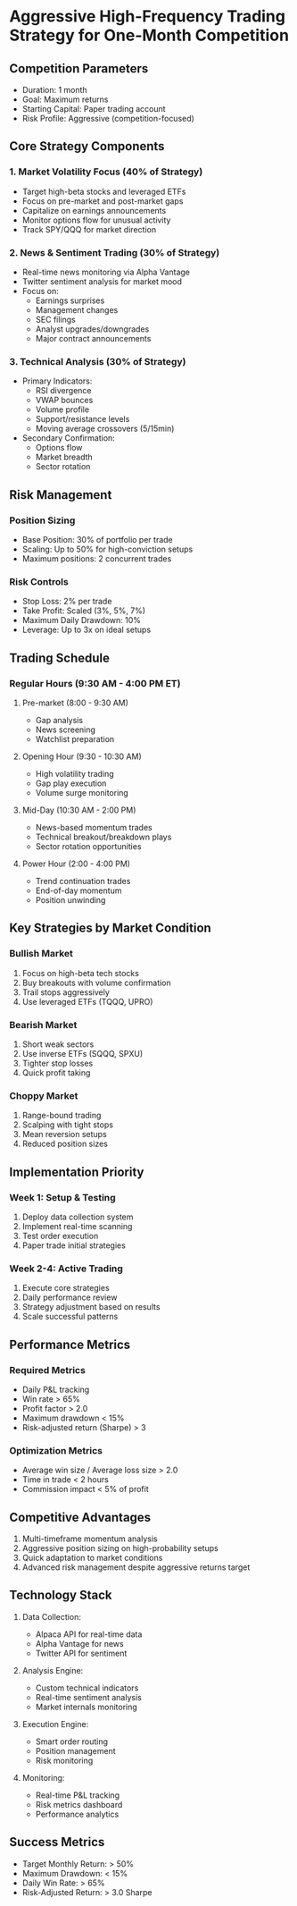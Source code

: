# Aggressive High-Frequency Trading Strategy for One-Month Competition

## Competition Parameters
- Duration: 1 month
- Goal: Maximum returns
- Starting Capital: Paper trading account
- Risk Profile: Aggressive (competition-focused)

## Core Strategy Components

### 1. Market Volatility Focus (40% of Strategy)
- Target high-beta stocks and leveraged ETFs
- Focus on pre-market and post-market gaps
- Capitalize on earnings announcements
- Monitor options flow for unusual activity
- Track SPY/QQQ for market direction

### 2. News & Sentiment Trading (30% of Strategy)
- Real-time news monitoring via Alpha Vantage
- Twitter sentiment analysis for market mood
- Focus on:
  * Earnings surprises
  * Management changes
  * SEC filings
  * Analyst upgrades/downgrades
  * Major contract announcements

### 3. Technical Analysis (30% of Strategy)
- Primary Indicators:
  * RSI divergence
  * VWAP bounces
  * Volume profile
  * Support/resistance levels
  * Moving average crossovers (5/15min)
- Secondary Confirmation:
  * Options flow
  * Market breadth
  * Sector rotation

## Risk Management

### Position Sizing
- Base Position: 30% of portfolio per trade
- Scaling: Up to 50% for high-conviction setups
- Maximum positions: 2 concurrent trades

### Risk Controls
- Stop Loss: 2% per trade
- Take Profit: Scaled (3%, 5%, 7%)
- Maximum Daily Drawdown: 10%
- Leverage: Up to 3x on ideal setups

## Trading Schedule

### Regular Hours (9:30 AM - 4:00 PM ET)
1. Pre-market (8:00 - 9:30 AM)
   - Gap analysis
   - News screening
   - Watchlist preparation

2. Opening Hour (9:30 - 10:30 AM)
   - High volatility trading
   - Gap play execution
   - Volume surge monitoring

3. Mid-Day (10:30 AM - 2:00 PM)
   - News-based momentum trades
   - Technical breakout/breakdown plays
   - Sector rotation opportunities

4. Power Hour (2:00 - 4:00 PM)
   - Trend continuation trades
   - End-of-day momentum
   - Position unwinding

## Key Strategies by Market Condition

### Bullish Market
1. Focus on high-beta tech stocks
2. Buy breakouts with volume confirmation
3. Trail stops aggressively
4. Use leveraged ETFs (TQQQ, UPRO)

### Bearish Market
1. Short weak sectors
2. Use inverse ETFs (SQQQ, SPXU)
3. Tighter stop losses
4. Quick profit taking

### Choppy Market
1. Range-bound trading
2. Scalping with tight stops
3. Mean reversion setups
4. Reduced position sizes

## Implementation Priority

### Week 1: Setup & Testing
1. Deploy data collection system
2. Implement real-time scanning
3. Test order execution
4. Paper trade initial strategies

### Week 2-4: Active Trading
1. Execute core strategies
2. Daily performance review
3. Strategy adjustment based on results
4. Scale successful patterns

## Performance Metrics

### Required Metrics
- Daily P&L tracking
- Win rate > 65%
- Profit factor > 2.0
- Maximum drawdown < 15%
- Risk-adjusted return (Sharpe) > 3

### Optimization Metrics
- Average win size / Average loss size > 2.0
- Time in trade < 2 hours
- Commission impact < 5% of profit

## Competitive Advantages
1. Multi-timeframe momentum analysis
2. Aggressive position sizing on high-probability setups
3. Quick adaptation to market conditions
4. Advanced risk management despite aggressive returns target

## Technology Stack
1. Data Collection:
   - Alpaca API for real-time data
   - Alpha Vantage for news
   - Twitter API for sentiment

2. Analysis Engine:
   - Custom technical indicators
   - Real-time sentiment analysis
   - Market internals monitoring

3. Execution Engine:
   - Smart order routing
   - Position management
   - Risk monitoring

4. Monitoring:
   - Real-time P&L tracking
   - Risk metrics dashboard
   - Performance analytics

## Success Metrics
- Target Monthly Return: > 50%
- Maximum Drawdown: < 15%
- Daily Win Rate: > 65%
- Risk-Adjusted Return: > 3.0 Sharpe
